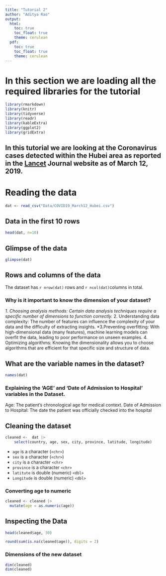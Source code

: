 ```yaml
---
title: "Tutorial 2"
author: "Aditya Rao"
output:
  html:
    toc: true
    toc_float: true
    theme: cerulean  
  pdf: 
    toc: true
    toc_float: true
    theme: cerulean  
---
```


# In this section we are loading all the required libraries for the tutorial

```r
library(rmarkdown)
library(knitr)
library(tidyverse)
library(readr)
library(kableExtra)
library(ggplot2)
library(gridExtra)
```



## In this tutorial we are looking at the Coronavirus cases detected within the Hubei area as reported in the [Lancet](https://www.thelancet.com/coronavirus) Journal website as of March 12, 2019.


# Reading the data
```r
dat <- read_csv("Data/COVID19_March12_Hubei.csv")
```

## Data in the first 10 rows

```r
head(dat, n=10)
```

## Glimpse of the data

```r
glimpse(dat)
```

## Rows and columns of the data
The dataset has `r nrow(dat)` rows and `r ncol(dat)`columns in total.

### Why is it important to know the dimension of your dataset?
*1. Choosing analysis methods: Certain data analysis techniques require a specific number of dimensions to function correctly.
*2. Understanding data complexity: The number of features can influence the complexity of your data and the difficulty of extracting insights.
*3.Preventing overfitting: With high-dimensional data (many features), machine learning models can overfit the data, leading to poor performance on unseen examples. 
4. Optimizing algorithms: Knowing the dimensionality allows you to choose algorithms that are efficient for that specific size and structure of data.


## What are the variable names in the dataset? 

```r
names(dat)
```
### Explaining the 'AGE' and 'Date of Admission to Hospital' variables in the Dataset.

Age: The patient's chronological age for medical context.
Date of Admission to Hospital: The date the patient was officially checked into the hospital


## Cleaning the dataset

```r
cleaned <-  dat |>
    select(country, age, sex, city, province, latitude, longitude)
```

* `age` is a character (`<chr>`)
* `sex` is a character (`<chr>`)
* `city` is a character  `<chr>`
* `province` is a character  `<chr>`
* `latitute` is double (numeric) `<dbl>`
* `Longitude` is double (numeric) `<dbl>`

### Converting age to numeric 
```r
cleaned <- cleaned |>
  mutate(age = as.numeric(age))
```

## Inspecting the Data
``` r
head(cleaned$age, 30)

round(sum(is.na(cleaned$age)), digits = 2)
```

### Dimensions of the new dataset
```r

dim(cleaned)
dim(cleaned)
```









